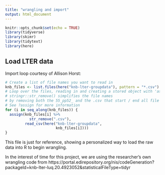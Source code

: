 ```yaml
---
title: "wrangling and import"
output: html_document
---
```


```r
knitr::opts_chunk$set(echo = TRUE)
library(tidyverse)
library(skimr)
library(tidytext)
library(here)
```

## Load LTER data
Import loop courtesy of Allison Horst:
```r
# Create a list of file names you want to read in
knb_files <- list.files(here("knb-lter-groupdata"), pattern = "*.csv")
# Loop over the files, reading in and creating a stored object with 'assign()'. See ?assign for more information.
# stringr::str_remove() simplifies the file names
# by removing both the 55_pp52_ and the .csv that start / end all file names
# See ?assign for more information
for (i in seq_along(knb_files)) {
  assign(knb_files[i] %>% 
           str_remove(".csv"), 
         read_csv(here("knb-lter-groupdata", 
                       knb_files[i])))
}
```


This file is just for reference, showing a personalized way to load the raw data into R to begin wrangling.

In the interest of time for this project, we are using the researcher's own wrangling code from https://portal.edirepository.org/nis/codeGeneration?packageId=knb-lter-luq.20.4923052&statisticalFileType=tidyr